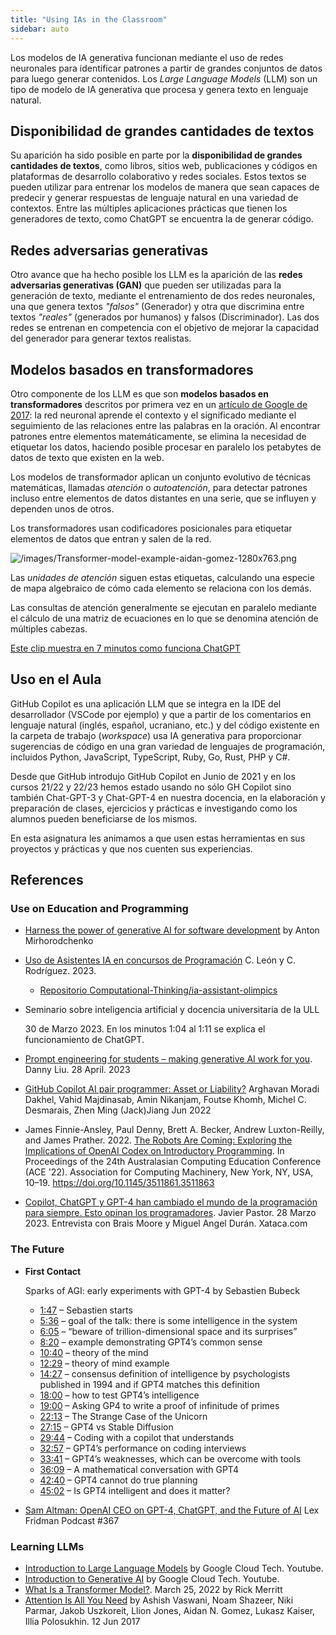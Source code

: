 ```yaml
---
title: "Using IAs in the Classroom"
sidebar: auto
---
```




Los modelos de IA generativa funcionan mediante el uso de redes neuronales para identificar patrones a partir de grandes conjuntos de datos para luego generar  contenidos. Los *Large Language Models* (LLM) son un tipo de modelo de IA generativa  que procesa y genera texto en lenguaje natural. 

## Disponibilidad de grandes cantidades de textos

Su aparición ha sido posible en parte por la **disponibilidad de grandes cantidades de textos**, como libros, sitios web, publicaciones y códigos en plataformas de desarrollo colaborativo y redes sociales. Estos textos se pueden utilizar para entrenar los modelos de manera que sean capaces de predecir y generar respuestas de lenguaje natural en una variedad de contextos. Entre las  múltiples aplicaciones prácticas que tienen los generadores de texto, como ChatGPT se encuentra la de generar código. 

## Redes adversarias generativas

Otro avance que ha hecho posible los LLM es la aparición de las **redes adversarias generativas (GAN)** que pueden ser  utilizadas para la generación de texto, mediante el entrenamiento de dos redes neuronales, una que genera textos *"falsos"* (Generador) y otra que discrimina entre textos *"reales"* (generados por humanos) y falsos (Discriminador). Las dos redes se entrenan en competencia con el objetivo de mejorar la capacidad del generador para generar textos realistas.

## Modelos basados en transformadores

Otro componente de los LLM es que son **modelos basados en transformadores** descritos por primera vez en un [artículo de Google de 2017](https://arxiv.org/pdf/1706.03762.pdf): la red neuronal aprende el contexto y el significado mediante el seguimiento de las relaciones entre las palabras en la oración. Al encontrar patrones entre elementos matemáticamente, se elimina la necesidad de etiquetar los datos, haciendo posible procesar en paralelo los petabytes de datos de texto que existen en la web. 

Los modelos de transformador aplican un conjunto evolutivo de técnicas matemáticas, llamadas *atención* o *autoatención*, para detectar patrones incluso entre elementos de datos distantes en una serie, que se influyen y dependen unos de otros.

Los transformadores usan codificadores posicionales para etiquetar elementos de datos que entran y salen de la red. 

![/images/Transformer-model-example-aidan-gomez-1280x763.png](/images/Transformer-model-example-aidan-gomez-1280x763.png)

Las *unidades de atención* siguen estas etiquetas, calculando una especie de mapa algebraico de cómo cada elemento se relaciona con los demás.

Las consultas de atención generalmente se ejecutan en paralelo mediante el cálculo de una matriz de ecuaciones en lo que se denomina atención de múltiples cabezas.

[Este clip muestra en 7 minutos como funciona ChatGPT](https://youtube.com/clip/UgkxRvLkh8LOZ10OHfrOReOXsc2Lx8ZNCJJ_)

## Uso en el Aula

GitHub Copilot es una aplicación LLM que se integra en la IDE del desarrollador (VSCode por ejemplo) y que  a partir de los comentarios en lenguaje natural (inglés, español, ucraniano, etc.) y del código existente en la carpeta de trabajo (*workspace*) usa IA generativa para proporcionar sugerencias de código en una gran variedad de lenguajes de programación, incluidos Python, JavaScript, TypeScript, Ruby, Go, Rust, PHP y C#.

Desde que GitHub introdujo GitHub Copilot en Junio de 2021 y en los cursos 21/22 y 22/23 hemos estado usando no sólo GH Copilot sino también Chat-GPT-3 y Chat-GPT-4 en nuestra docencia, en la elaboración y preparación de clases, ejercicios y prácticas e investigando como los alumnos pueden beneficiarse de los mismos. 

En esta asignatura les animamos a que usen estas herramientas en sus proyectos y prácticas y que nos cuenten sus experiencias.

## References

### Use on Education and Programming

* [Harness the power of generative AI for software development](https://github.com/readme/guides/coding-generative-ai) by Anton Mirhorodchenko
* [Uso de Asistentes IA en concursos de Programación](https://computational-thinking.github.io/ia-assistant-olimpics/) C. León y C. Rodríguez. 2023.
  * [Repositorio Computational-Thinking/ia-assistant-olimpics](https://github.com/Computational-Thinking/ia-assistant-olimpics)
* Seminario sobre inteligencia artificial y docencia universitaria de la ULL
  
  <Youtube id="Os2fNi5LXZQ"></Youtube>

  30 de Marzo 2023. En los minutos 1:04 al 1:11 se explica el funcionamiento de ChatGPT.
* [Prompt engineering for students – making generative AI work for you](https://educational-innovation.sydney.edu.au/teaching@sydney/prompt-engineering-for-students-making-generative-ai-work-for-you/). Danny Liu. 28 April. 2023
* [GitHub Copilot AI pair programmer: Asset or Liability?](https://arxiv.org/pdf/2206.15331.pdf) Arghavan Moradi Dakhel, Vahid Majdinasab, Amin Nikanjam, Foutse Khomh, Michel C. Desmarais, Zhen Ming (Jack)Jiang Jun 2022
* James Finnie-Ansley, Paul Denny, Brett A. Becker, Andrew Luxton-Reilly, and James Prather. 2022. [The Robots Are Coming: Exploring the Implications of OpenAI Codex on Introductory Programming](https://dl.acm.org/doi/10.1145/3511861.3511863#sec-comments). In Proceedings of the 24th Australasian Computing Education Conference (ACE '22). Association for Computing Machinery, New York, NY, USA, 10–19. https://doi.org/10.1145/3511861.3511863
* [Copilot, ChatGPT y GPT-4 han cambiado el mundo de la programación para siempre. Esto opinan los programadores](https://www.xataka.com/servicios/copilot-chatgpt-gpt-4-han-cambiado-para-siempre-mundo-programacion-esto-que-opinan-expertos). Javier Pastor. 28 Marzo 2023. Entrevista con Brais Moore y Miguel Angel Durán. Xataca.com



### The Future

* **First Contact** 
  
  Sparks of AGI: early experiments with GPT-4 by Sebastien Bubeck
  
  <Youtube id="qbIk7-JPB2c"></Youtube>
  - [1:47](https://www.youtube.com/watch?v=qbIk7-JPB2c&t=107s) – Sebastien starts 
  - [5:36](https://www.youtube.com/watch?v=qbIk7-JPB2c&t=336s) – goal of the talk: there is some intelligence in the system 
  - [6:05](https://www.youtube.com/watch?v=qbIk7-JPB2c&t=365s) – “beware of trillion-dimensional space and its surprises” 
  - [8:20](https://www.youtube.com/watch?v=qbIk7-JPB2c&t=500s) – example demonstrating GPT4’s common sense 
  - [10:40](https://www.youtube.com/watch?v=qbIk7-JPB2c&t=640s) – theory of the mind
  - [12:29](https://www.youtube.com/watch?v=qbIk7-JPB2c&t=749s) – theory of mind example
  - [14:27](https://www.youtube.com/watch?v=qbIk7-JPB2c&t=867s) – consensus definition of intelligence by psychologists published in 1994 and if GPT4 matches this definition
  - [18:00](https://www.youtube.com/watch?v=qbIk7-JPB2c&t=1080s) – how to test GPT4’s intelligence 
  - [19:00](https://www.youtube.com/watch?v=qbIk7-JPB2c&t=1140s) – Asking GP4 to write a proof of infinitude of primes 
  - [22:13](https://www.youtube.com/watch?v=qbIk7-JPB2c&t=1333s) – The Strange Case of the Unicorn 
  - [27:15](https://www.youtube.com/watch?v=qbIk7-JPB2c&t=1635s) – GPT4 vs Stable Diffusion 
  - [29:44](https://www.youtube.com/watch?v=qbIk7-JPB2c&t=1784s) – Coding with a copilot that understands 
  - [32:57](https://www.youtube.com/watch?v=qbIk7-JPB2c&t=1977s) – GPT4’s performance on coding interviews 
  - [33:41](https://www.youtube.com/watch?v=qbIk7-JPB2c&t=2021s) – GPT4’s weaknesses, which can be overcome with tools 
  - [36:09](https://www.youtube.com/watch?v=qbIk7-JPB2c&t=2169s) – A mathematical conversation with GPT4 
  - [42:40](https://www.youtube.com/watch?v=qbIk7-JPB2c&t=2560s) – GPT4 cannot do true planning 
  - [45:02](https://www.youtube.com/watch?v=qbIk7-JPB2c&t=2702s) – Is GPT4 intelligent and does it matter?
* [Sam Altman: OpenAI CEO on GPT-4, ChatGPT, and the Future of AI](https://youtu.be/L_Guz73e6fw) Lex Fridman Podcast #367
  
### Learning LLMs

* [Introduction to Large Language Models](https://youtu.be/zizonToFXDs) by Google Cloud Tech. Youtube. 
* [Introduction to Generative AI](https://youtu.be/G2fqAlgmoPo) by Google Cloud Tech. Youtube. 
* [What Is a Transformer Model?](https://blogs.nvidia.com/blog/2022/03/25/what-is-a-transformer-model/#:~:text=A%20transformer%20model%20is%20a,25%2C%202022%20by%20Rick%20Merritt). March 25, 2022 by Rick Merritt
* [Attention Is All You Need](https://arxiv.org/pdf/1706.03762.pdf) by 
Ashish Vaswani, Noam Shazeer, Niki Parmar, Jakob Uszkoreit, Llion Jones, Aidan N. Gomez, Lukasz Kaiser, Illia Polosukhin. 12 Jun 2017

[Pastor]: https://www.xataka.com/servicios/copilot-chatgpt-gpt-4-han-cambiado-para-siempre-mundo-programacion-esto-que-opinan-expertos
[Repositorio]: https://github.com/Computational-Thinking/ia-assistant-olimpics
[P31958_es]: https://jutge.org/problems/P31958_es
[chat-gpt3]: https://github.com/Computational-Thinking/ia-assistant-olimpics/blob/chat-gpt-3/chat-gpt3-solution.js
[chat-gpt3-human]: https://github.com/Computational-Thinking/ia-assistant-olimpics/blob/chat-gpt3-human/chat-gpt3-solution.js#L87-L118

[chat-gpt3-human-sortedbynumedges]: https://github.com/Computational-Thinking/ia-assistant-olimpics/blob/chat-gpt3-human-sortbynumedges/chat-gpt3-solution.js#L115-L116

[chat-gpt-4]: https://github.com/Computational-Thinking/ia-assistant-olimpics/blob/chat-gpt-4/chat-gpt4-solution.js#L41-L68
[chat-gpt-4-human]: https://github.com/Computational-Thinking/ia-assistant-olimpics/blob/chat-gpt-4-human/chat-gpt4-solution.js#L17-L47